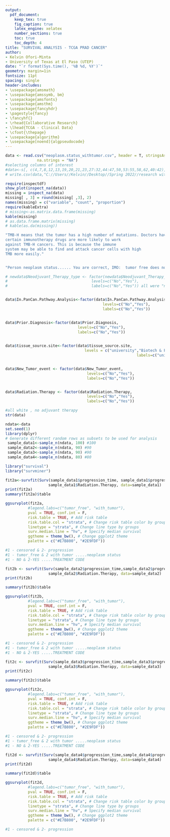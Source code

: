 ```yaml
---
output: 
  pdf_document:
    keep_tex: true
    fig_caption: true
    latex_engine: xelatex
    number_sections: true
    toc: true
    toc_depth: 4
title: "SURVIVAL ANALYSIS - TCGA PRAD CANCER"
author: 
- Kelvin Ofori-Minta
- University of Texas at El Paso (UTEP) 
date: "`r format(Sys.time(), '%B %d, %Y')`"
geometry: margin=1in
fontsize: 11pt
spacing: single
header-includes:
- \usepackage{amsmath}
- \usepackage{amssymb, bm}
- \usepackage{amsfonts}
- \usepackage{amsthm}
- \usepackage{fancyhdr}
- \pagestyle{fancy}
- \fancyhf{}
- \rhead{Collaborative Research}
- \lhead{TCGA - Clinical Data}
- \cfoot{\thepage}
- \usepackage{algorithm}
- \usepackage[noend]{algpseudocode}
---
```


```{=tex}
\newpage
\section{Loading and Cleaning Data}
```
```r
data <- read.csv("neoplasm.status_withtumor.csv", header = T, stringsAsFactors = F,
              na.strings = "NA")
#selecting columns of interest
#data<-s[, c(4,7,8,12,13,19,20,21,23,27:32,44:47,50,53:55,58,62,40:42)]
# write.csv(data,"C://Users//Kelvin//Desktop//Spring 2022//research with Dr. Leung//survival//selected_columns.csv")
```

\subsection{Inspecting dataframe for missing values}

```r
require(inspectdf)
show_plot(inspect_na(data))
missing = inspect_na(data)
missing[ , 3] = round(missing[ ,3], 2)
names(missing) = c("variable", "count", "proportion")
require(kableExtra)
# missing<-as.matrix.data.frame(missing)
kable(missing)
# as.data.frame.matrix(missing)
# kable(as.da(missing))
```

\subsubsection{Rename long variables}

```r
"TMB-H means that the tumor has a high number of mutations. Doctors have found that
certain immunotherapy drugs are more likely to work
against TMB-H cancers. This is because the immune
system may be able to find and attack cancer cells with high
TMB more easily."


"Person neoplasm status...... You are correct, IMO:  tumor free does not mean normal, but rather whether (or not) the tumor (neoplasm) continues to be present.  It is a statement about the progression (or not) of the original disease; whereas normal is a statement that there was no disease to begin with."
```

```{=tex}
\newpage
\subsubsection{Re-coding variables}
```
```r

# newdata$Neodjuvant_Therapy_type <- factor(newdata$Neodjuvant_Therapy_type,
#                                     levels=c("No","Yes"),
#                                     labels=c("No","Yes")) all were "no"


data$In.PanCan.Pathway.Analysis<-factor(data$In.PanCan.Pathway.Analysis,
                                           levels=c("No","Yes"),
                                           labels=c("No","Yes"))


data$Prior.Diagnosis<-factor(data$Prior.Diagnosis, 
                                levels=c("No","Yes"),
                                labels=c("No","Yes"))
  

data$tissue_source.site<-factor(data$tissue_source.site,
                                   levels = c("university","Biotech & Pharma","Hospital","Research center"),
                                                          labels=c("university","biotech_pharma","hospital","research_centers"))


data$New_Tumor_event <- factor(data$New_Tumor_event,
                                    levels=c("No","Yes"),
                                    labels=c("No","Yes"))


data$Radiation.Therapy <- factor(data$Radiation.Therapy,
                                    levels=c("No","Yes"),
                                    labels=c("No","Yes"))

#all white , no adjuvant therapy
str(data)
```

```{=tex}
\newpage
\section{Generate Random subsets from entire data}
```
```r
ndata<-data
set.seed(1)
library(dplyr)
# Generate different random rows as subsets to be used for analysis  
 sample_data1<-sample_n(ndata, 100) #100   
 sample_data2<-sample_n(ndata, 90) #90
 sample_data3<-sample_n(ndata, 90) #90
 sample_data4<-sample_n(ndata, 80) #80
```

```{=tex}
\newpage
\section{KM Curve - Survival probability with Radiation Therapy of 100 sampled subjects}
```
```r
library("survival")
library("survminer")

fit2a<-survfit(Surv(sample_data1$progression_time, sample_data1$progression_status==2)~
                   sample_data1$Radiation.Therapy, data=sample_data1)
print(fit2a)
summary(fit2a)$table
```

```r
ggsurvplot(fit2a,
          #legend.labs=c("tumor_free", "with_tumor"),
          pval = TRUE, conf.int = F,
          risk.table = TRUE, # Add risk table
          risk.table.col = "strata", # Change risk table color by groups
          linetype = "strata", # Change line type by groups
          surv.median.line = "hv", # Specify median survival
          ggtheme = theme_bw(), # Change ggplot2 theme
          palette = c("#E7B800", "#2E9FDF"))

#1 - censored & 2- progression
#1 - tumor_free & 2 with tumor .....neoplasm status 
#1 - NO & 2-YES .....TREATMENT CODE
```

```{=tex}
\newpage
\section{KM Curve - Survival probability with Radiation Therapy of 90 sampled subjects}
```
```r
fit2b <- survfit(Surv(sample_data2$progression_time,sample_data2$progression_status==2) ~
                   sample_data2$Radiation.Therapy, data=sample_data2)
print(fit2b)

summary(fit2b)$table
```

```r
ggsurvplot(fit2b,
          #legend.labs=c("tumor_free", "with_tumor"),
          pval = TRUE, conf.int = F,
          risk.table = TRUE, # Add risk table
          risk.table.col = "strata", # Change risk table color by groups
          linetype = "strata", # Change line type by groups
          surv.median.line = "hv", # Specify median survival
          ggtheme = theme_bw(), # Change ggplot2 theme
          palette = c("#E7B800", "#2E9FDF"))

#1 - censored & 2- progression
#1 - tumor_free & 2 with tumor .....neoplasm status 
#1 - NO & 2-YES .....TREATMENT CODE
```

```{=tex}
\newpage
\section{KM Curve - Survival probability with Radiation Therapy of 90 sampled subjects}
```
```r
fit2c <- survfit(Surv(sample_data3$progression_time,sample_data3$progression_status==2) ~
                   sample_data3$Radiation.Therapy, data=sample_data3)
print(fit2c)

summary(fit2c)$table
```

```r
ggsurvplot(fit2c,
          #legend.labs=c("tumor_free", "with_tumor"),
          pval = TRUE, conf.int = F,
          risk.table = TRUE, # Add risk table
          risk.table.col = "strata", # Change risk table color by groups
          linetype = "strata", # Change line type by groups
          surv.median.line = "hv", # Specify median survival
          ggtheme = theme_bw(), # Change ggplot2 theme
          palette = c("#E7B800", "#2E9FDF"))

#1 - censored & 2- progression
#1 - tumor_free & 2 with tumor .....neoplasm status 
#1 - NO & 2-YES .....TREATMENT CODE
```

```{=tex}
\newpage
\section{KM Curve - Survival probability with Radiation Therapy of 80 sampled subjects}
```
```r
fit2d <- survfit(Surv(sample_data4$progression_time,sample_data4$progression_status==2) ~
                   sample_data4$Radiation.Therapy, data=sample_data4)
print(fit2d)

summary(fit2d)$table
```

```r
ggsurvplot(fit2d,
          #legend.labs=c("tumor_free", "with_tumor"),
          pval = TRUE, conf.int = F,
          risk.table = TRUE, # Add risk table
          risk.table.col = "strata", # Change risk table color by groups
          linetype = "strata", # Change line type by groups
          surv.median.line = "hv", # Specify median survival
          ggtheme = theme_bw(), # Change ggplot2 theme
          palette = c("#E7B800", "#2E9FDF"))

#1 - censored & 2- progression
```
